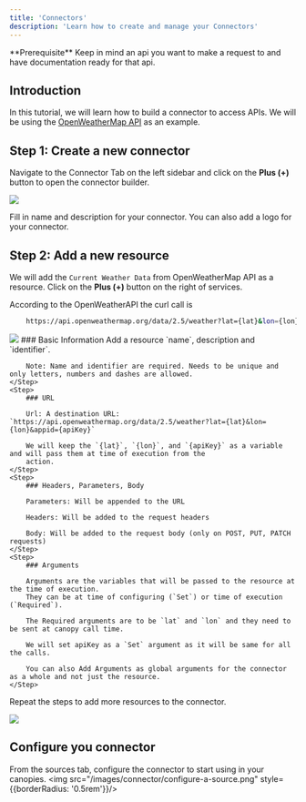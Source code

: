 ```yaml
---
title: 'Connectors'
description: 'Learn how to create and manage your Connectors'
---
```


<Info>
    **Prerequisite** Keep in mind an api you want to make a request to and have documentation ready for that api.
</Info>

## Introduction

In this tutorial, we will learn how to build a
connector to access APIs. We will be using the
[OpenWeatherMap API](https://openweathermap.org/api) as an example.

## Step 1: Create a new connector
Navigate to the Connector Tab on the left sidebar and click on the **Plus (+)** button to open the connector builder.
<Frame>
    <img src="/images/connector/open-sidebar.png" style={{borderRadius: '0.5rem'}}/>
</Frame>

Fill in name and description for your connector. You can also add a logo for your connector.

## Step 2: Add a new resource

We will add the `Current Weather Data` from OpenWeatherMap API as a resource. Click on the **Plus (+)** button on the right of services.

According to the OpenWeatherAPI the curl call is
```bash
    https://api.openweathermap.org/data/2.5/weather?lat={lat}&lon={lon}&appid={API key}
```

<Frame>
    <img src="/images/connector/open-source-panel.png" style={{borderRadius: '0.5rem'}}/>
</Frame>
<Steps>
    <Step>
        ### Basic Information
        Add a resource `name`, description and `identifier`.

        Note: Name and identifier are required. Needs to be unique and only letters, numbers and dashes are allowed.
    </Step>
    <Step>
        ### URL

        Url: A destination URL: `https://api.openweathermap.org/data/2.5/weather?lat={lat}&lon={lon}&appid={apiKey}`

        We will keep the `{lat}`, `{lon}`, and `{apiKey}` as a variable and will pass them at time of execution from the
        action.
    </Step>
    <Step>
        ### Headers, Parameters, Body

        Parameters: Will be appended to the URL

        Headers: Will be added to the request headers

        Body: Will be added to the request body (only on POST, PUT, PATCH requests)
    </Step>
    <Step>
        ### Arguments

        Arguments are the variables that will be passed to the resource at the time of execution.
        They can be at time of configuring (`Set`) or time of execution (`Required`).

        The Required arguments are to be `lat` and `lon` and they need to be sent at canopy call time.

        We will set apiKey as a `Set` argument as it will be same for all the calls.

        You can also Add Arguments as global arguments for the connector as a whole and not just the resource.
    </Step>
</Steps>

Repeat the steps to add more resources to the connector.

<Frame>
    <img src="/images/connector/configured-sidebar.png" style={{borderRadius: '0.5rem'}}/>
</Frame>

## Configure you connector

From the sources tab, configure the connector to start using in your canopies.
<img src="/images/connector/configure-a-source.png" style={{borderRadius: '0.5rem'}}/>
